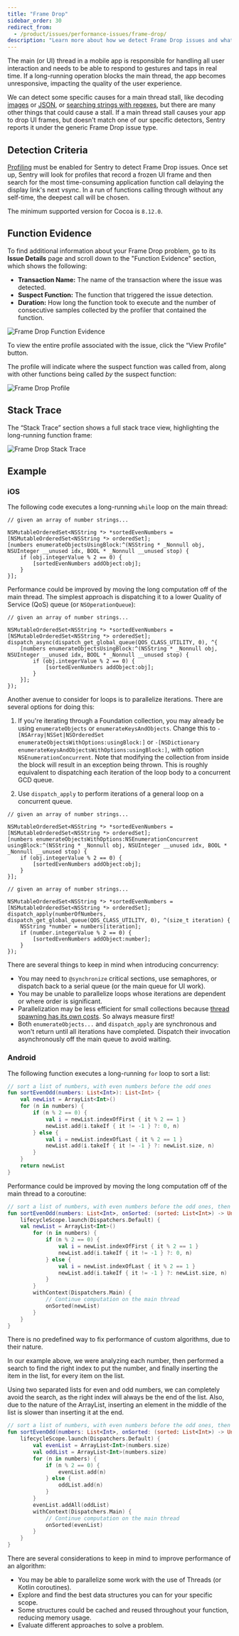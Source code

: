 ```yaml
---
title: "Frame Drop"
sidebar_order: 30
redirect_from:
  - /product/issues/performance-issues/frame-drop/
description: "Learn more about how we detect Frame Drop issues and what you can do to help fix them."
---
```


The main (or UI) thread in a mobile app is responsible for handling all user interaction and needs to be able to respond to gestures and taps in real time. If a long-running operation blocks the main thread, the app becomes unresponsive, impacting the quality of the user experience.

We can detect some specific causes for a main thread stall, like decoding [images](/product/issues/issue-details/performance-issues/image-decoding-main-thread/) or [JSON](/product/issues/issue-details/performance-issues/json-decoding-main-thread/), or [searching strings with regexes](/product/issues/issue-details/performance-issues/regex-main-thread/), but there are many other things that could cause a stall. If a main thread stall causes your app to drop UI frames, but doesn't match one of our specific detectors, Sentry reports it under the generic Frame Drop issue type.

## Detection Criteria

[Profiling](/product/profiling/) must be enabled for Sentry to detect Frame Drop issues. Once set up, Sentry will look for profiles that record a frozen UI frame and then search for the most time-consuming application function call delaying the display link's next vsync. In a run of functions calling through without any self-time, the deepest call will be chosen.

<Note>

The minimum supported version for Cocoa is `8.12.0`.

</Note>

## Function Evidence

To find additional information about your Frame Drop problem, go to its **Issue Details** page and scroll down to the "Function Evidence" section, which shows the following:

- **Transaction Name:** The name of the transaction where the issue was detected.
- **Suspect Function:** The function that triggered the issue detection.
- **Duration:** How long the function took to execute and the number of consecutive samples collected by the profiler that contained the function.

![Frame Drop Function Evidence](frame-drop-function-evidence.png)

To view the entire profile associated with the issue, click the “View Profile” button.

The profile will indicate where the suspect function was called from, along with other functions being called _by_ the suspect function:

![Frame Drop Profile](frame-drop-profile.png)

## Stack Trace

The “Stack Trace” section shows a full stack trace view, highlighting the long-running function frame:

![Frame Drop Stack Trace](frame-drop-stack-trace.png)

## Example

### iOS

The following code executes a long-running `while` loop on the main thread:

```objc
// given an array of number strings...

NSMutableOrderedSet<NSString *> *sortedEvenNumbers = [NSMutableOrderedSet<NSString *> orderedSet];
[numbers enumerateObjectsUsingBlock:^(NSString * _Nonnull obj, NSUInteger __unused idx, BOOL * _Nonnull __unused stop) {
    if (obj.integerValue % 2 == 0) {
        [sortedEvenNumbers addObject:obj];
    }
}];
```

Performance could be improved by moving the long computation off of the main thread. The simplest approach is dispatching it to a lower Quality of Service (QoS) queue (or `NSOperationQueue`):

```objc {tabTitle:Dispatch to Background Queue}
// given an array of number strings...

NSMutableOrderedSet<NSString *> *sortedEvenNumbers = [NSMutableOrderedSet<NSString *> orderedSet];
dispatch_async(dispatch_get_global_queue(QOS_CLASS_UTILITY, 0), ^{
    [numbers enumerateObjectsUsingBlock:^(NSString * _Nonnull obj, NSUInteger __unused idx, BOOL * _Nonnull __unused stop) {
        if (obj.integerValue % 2 == 0) {
            [sortedEvenNumbers addObject:obj];
        }
    }];
});
```

Another avenue to consider for loops is to parallelize iterations. There are several options for doing this:

1. If you're iterating through a Foundation collection, you may already be using `enumerateObjects` or `enumerateKeysAndObjects`. Change this to `-[NSArray|NSSet|NSOrderedSet enumerateObjectsWithOptions:usingBlock:]` or `-[NSDictionary enumerateKeysAndObjectsWithOptions:usingBlock:]`, with option `NSEnumerationConcurrent`. Note that modifying the collection from inside the block will result in an exception being thrown. This is roughly equivalent to dispatching each iteration of the loop body to a concurrent GCD queue.

1. Use `dispatch_apply` to perform iterations of a general loop on a concurrent queue.

```objc {tabTitle:Foundation Collection Concurrent Enumeration}
// given an array of number strings...

NSMutableOrderedSet<NSString *> *sortedEvenNumbers = [NSMutableOrderedSet<NSString *> orderedSet];
[numbers enumerateObjectsWithOptions:NSEnumerationConcurrent usingBlock:^(NSString * _Nonnull obj, NSUInteger __unused idx, BOOL * _Nonnull __unused stop) {
    if (obj.integerValue % 2 == 0) {
        [sortedEvenNumbers addObject:obj];
    }
}];
```

```objc {tabTitle:dispatch_apply}
// given an array of number strings...

NSMutableOrderedSet<NSString *> *sortedEvenNumbers = [NSMutableOrderedSet<NSString *> orderedSet];
dispatch_apply(numberOfNumbers, dispatch_get_global_queue(QOS_CLASS_UTILITY, 0), ^(size_t iteration) {
    NSString *number = numbers[iteration];
    if (number.integerValue % 2 == 0) {
        [sortedEvenNumbers addObject:number];
    }
});
```

There are several things to keep in mind when introducing concurrency:

- You may need to `@synchronize` critical sections, use semaphores, or dispatch back to a serial queue (or the main queue for UI work).
- You may be unable to parallelize loops whose iterations are dependent or where order is significant.
- Parallelization may be less efficient for small collections because [thread spawning has its own costs](https://developer.apple.com/library/archive/documentation/Cocoa/Conceptual/Multithreading/AboutThreads/AboutThreads.html#//apple_ref/doc/uid/10000057i-CH6-SW20). So always measure first!
- Both `enumerateObjects...` and `dispatch_apply` are synchronous and won't return until all iterations have completed. Dispatch their invocation asynchronously off the main queue to avoid waiting.

### Android

The following function executes a long-running `for` loop to sort a list:

```kotlin
// sort a list of numbers, with even numbers before the odd ones
fun sortEvenOdd(numbers: List<Int>): List<Int> {
    val newList = ArrayList<Int>()
    for (n in numbers) {
        if (n % 2 == 0) {
            val i = newList.indexOfFirst { it % 2 == 1 }
            newList.add(i.takeIf { it != -1 } ?: 0, n)
        } else {
            val i = newList.indexOfLast { it % 2 == 1 }
            newList.add(i.takeIf { it != -1 } ?: newList.size, n)
        }
    }
    return newList
}
```

Performance could be improved by moving the long computation off of the main thread to a coroutine:

```kotlin
// sort a list of numbers, with even numbers before the odd ones, then call onSorted with the sorted list as parameter.
fun sortEvenOdd(numbers: List<Int>, onSorted: (sorted: List<Int>) -> Unit): List<Int> {
    lifecycleScope.launch(Dispatchers.Default) {
    val newList = ArrayList<Int>()
        for (n in numbers) {
            if (n % 2 == 0) {
                val i = newList.indexOfFirst { it % 2 == 1 }
                newList.add(i.takeIf { it != -1 } ?: 0, n)
            } else {
                val i = newList.indexOfLast { it % 2 == 1 }
                newList.add(i.takeIf { it != -1 } ?: newList.size, n)
            }
        }
        withContext(Dispatchers.Main) {
            // Continue computation on the main thread
            onSorted(newList)
        }
    }
}
```

There is no predefined way to fix performance of custom algorithms, due to their nature.

In our example above, we were analyzing each number, then performed a search to find the right index to put the number, and finally inserting the item in the list, for every item on the list.

Using two separated lists for even and odd numbers, we can completely avoid the search, as the right index will always be the end of the list.
Also, due to the nature of the ArrayList, inserting an element in the middle of the list is slower than inserting it at the end.

```kotlin
// sort a list of numbers, with even numbers before the odd ones, then call onSorted with the sorted list as parameter.
fun sortEvenOdd(numbers: List<Int>, onSorted: (sorted: List<Int>) -> Unit): List<Int> {
    lifecycleScope.launch(Dispatchers.Default) {
        val evenList = ArrayList<Int>(numbers.size)
        val oddList = ArrayList<Int>(numbers.size)
        for (n in numbers) {
            if (n % 2 == 0) {
                evenList.add(n)
            } else {
                oddList.add(n)
            }
        }
        evenList.addAll(oddList)
        withContext(Dispatchers.Main) {
            // Continue computation on the main thread
            onSorted(evenList)
        }
    }
}
```

There are several considerations to keep in mind to improve performance of an algorithm:

- You may be able to parallelize some work with the use of Threads (or Kotlin coroutines).
- Explore and find the best data structures you can for your specific scope.
- Some structures could be cached and reused throughout your function, reducing memory usage.
- Evaluate different approaches to solve a problem.
